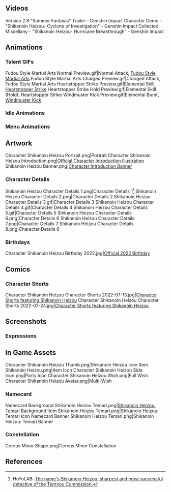 <!-- Only media posted by HoYoverse. This includes artwork (made in-house or commissioned) and promotional videos. The exception is GIFs of the character using their talents. Make sure to cite the source. -->
<!-- Keep media in chronological order. -->
{{CharacterTabs}}

==Videos==
<gallery hideaddbutton="true" captionalign="center">
Version 2.8 "Summer Fantasia" Trailer - Genshin Impact
Character Demo - "Shikanoin Heizou- Cyclone of Investigation" - Genshin Impact
Collected Miscellany - "Shikanoin Heizou- Hurricane Breakthrough" - Genshin Impact
</gallery>
<!--
===Cameos===
<gallery hideaddbutton="true" captionalign="center">

</gallery>
-->

==Animations==
===Talent GIFs===
<gallery hideaddbutton="true" captionalign="center">
Fudou Style Martial Arts Normal Preview.gif|Normal Attack, [[Fudou Style Martial Arts]]
Fudou Style Martial Arts Charged Preview.gif|Charged Attack, Fudou Style Martial Arts
Heartstopper Strike Preview.gif|Elemental Skill, [[Heartstopper Strike]]
Heartstopper Strike Hold Preview.gif|Elemental Skill (Hold), Heartstopper Strike
Windmuster Kick Preview.gif|Elemental Burst, [[Windmuster Kick]]
</gallery>

===Idle Animations===
{{Preview
|size=180px
|file1    = Idle Shikanoin Heizou 1
|file2    = Idle Shikanoin Heizou 2
}}

===Menu Animations===
{{Preview
|size=180px
|file1    = Talent Menu Shikanoin Heizou
|file2    = Weapon Menu Shikanoin Heizou
}}

==Artwork==
<!-- Hide unused sections. Try to keep images in chronological order, based on release date. May reformat gallery once images flood, and then make subheadings and group images. -->
<gallery hideaddbutton="true" captionalign="center">
Character Shikanoin Heizou Portrait.png|Portrait
Character Shikanoin Heizou Introduction.png|[https://twitter.com/GenshinImpact/status/1526140964770762752 Official Character Introduction Illustration]
Shikanoin Heizou Banner.png|[https://www.hoyolab.com/article/4793716 Character Introduction Banner]
</gallery>

===Character Details===
<gallery hideaddbutton="true" captionalign="center">
Shikanoin Heizou Character Details 1.png|Character Details 1<ref>HoYoLAB: [https://www.hoyolab.com/article/5892393 The name's Shikanoin Heizou, sharpest and most successful detective of the Tenryou Commission.]</ref>
Shikanoin Heizou Character Details 2.png|Character Details 2
Shikanoin Heizou Character Details 3.gif|Character Details 3
Shikanoin Heizou Character Details 4.gif|Character Details 4
Shikanoin Heizou Character Details 5.gif|Character Details 5
Shikanoin Heizou Character Details 6.png|Character Details 6
Shikanoin Heizou Character Details 7.png|Character Details 7
Shikanoin Heizou Character Details 8.png|Character Details 8
</gallery>

===Birthdays===
<gallery hideaddbutton="true" captionalign="center">
Character Shikanoin Heizou Birthday 2022.jpg|[https://twitter.com/GenshinImpact/status/1551054565985886208 Official 2022 Birthday]
</gallery>

<!--
===Holiday===
<gallery hideaddbutton="true" captionalign="center">

</gallery>
===Promotions===
<gallery hideaddbutton="true" captionalign="center">

</gallery>
===Social Media===
<gallery hideaddbutton="true" captionalign="center">

</gallery>
===Stickers===
<gallery hideaddbutton="true" captionalign="center">

</gallery>
===Miscellaneous===
<gallery hideaddbutton="true" captionalign="center">

</gallery>

==Events==
* Event Name 1/Gallery
* Event Name 2/Gallery
-->

==Comics==
===Character Shorts===
<gallery hideaddbutton="true" captionalign="center">
Character Shikanoin Heizou Character Shorts 2022-07-13.jpg|[https://twitter.com/GenshinImpact/status/1547070815228661761 Character Shorts featuring Shikanoin Heizou]
Character Shikanoin Heizou Character Shorts 2022-07-24.jpg|[https://twitter.com/GenshinImpact/status/1551054572688314369 Character Shorts featuring Shikanoin Heizou]
</gallery>

==Screenshots==
===Expressions===
{{Character Expression
|character   = Shikanoin Heizou
|expression1 = Default
|expression2 = Happy
|expression3 = Pensive
}}


==In Game Assets==
<gallery hideaddbutton="true" captionalign="center">
Character Shikanoin Heizou Thumb.png|Shikanoin Heizou Icon
Item Shikanoin Heizou.png|Item Icon
Character Shikanoin Heizou Side Icon.png|Party Icon
Character Shikanoin Heizou Wish.png|Full Wish
Character Shikanoin Heizou Avatar.png|Multi-Wish
</gallery>

===Namecard===
<gallery hideaddbutton="true" captionalign="center">
Namecard Background Shikanoin Heizou Temari.png|[[Shikanoin Heizou: Temari]] Background
Item Shikanoin Heizou Temari.png|Shikanoin Heizou: Temari Icon
Namecard Banner Shikanoin Heizou Temari.png|Shikanoin Heizou: Temari Banner
</gallery>

===Constellation===
<gallery hideaddbutton="true" captionalign="center">
Cervus Minor Shape.png|Cervus Minor Constellation
</gallery>

==References==
{{Reflist}}